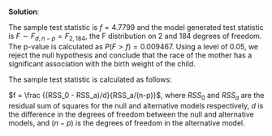 **Solution**:

The sample test statistic is $f = 4.7799$ and the model generated test statistic is $F \sim F_{d, n-p} = F_{2, 184}$, the F distribution on 2 and 184 degrees of freedom. The p-value is calculated as $P(F > f) = 0.009467$. Using a level of 0.05, we reject the null hypothesis and conclude that the race of the mother has a significant association with the birth weight of the child.

The sample test statistic is calculated as follows:

$f = \frac {(RSS_0 - RSS_a)/d}{RSS_a/(n-p)}$, where $RSS_0$ and $RSS_a$ are the residual sum of squares for the null and alternative models respectively, $d$ is the difference in the degrees of freedom between the null and alternative models, and $(n-p)$ is the degrees of freedom in the alternative model.


